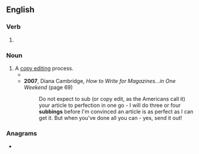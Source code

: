 ==English==

===Verb===
{{head|en|verb form}}

# {{present participle of|en|sub|nocat=1}}

===Noun===
{{en-noun}}

# A [[copy editing]] process.
#* {{quote-book|en|year=1971|author=Ronald Clark|title=Einstein: The Life and Times|passage=With the best will in the world, excluding any assumption that the Berlin paper would wish to make Einstein look ridiculous, or that the ''Times'' man overemphasized any anti Americanism, these choppings, '''subbings''', and translations inevitably did more than alter the balance of the original.}}
#* '''2007''', Diana Cambridge, ''How to Write for Magazines...in One Weekend'' (page 69)
#*: Do not expect to sub (or copy edit, as the Americans call it) your article to perfection in one go - I will do three or four '''subbings''' before I'm convinced an article is as perfect as I can get it. But when you've done all you can - yes, send it out!

===Anagrams===
* {{anagrams|en|a=bbginsu|Gubbins|gubbins}}